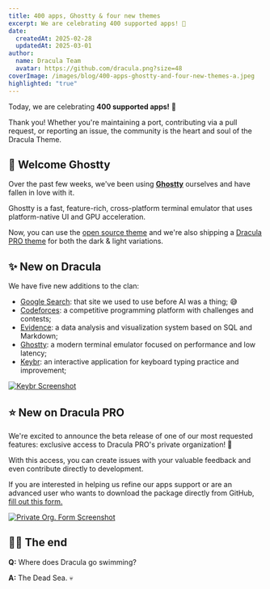 ```yaml
---
title: 400 apps, Ghostty & four new themes
excerpt: We are celebrating 400 supported apps! 🎉
date:
  createdAt: 2025-02-28
  updatedAt: 2025-03-01
author:
  name: Dracula Team
  avatar: https://github.com/dracula.png?size=48
coverImage: /images/blog/400-apps-ghostty-and-four-new-themes-a.jpeg
highlighted: "true"
---
```


Today, we are celebrating **400 supported apps!** 🎉

Thank you! Whether you're maintaining a port, contributing via a pull request, or reporting an issue, the community is the heart and soul of the Dracula Theme.

## 👻 Welcome Ghostty

Over the past few weeks, we've been using [**Ghostty**](https://ghostty.org) ourselves and have fallen in love with it.

Ghostty is a fast, feature-rich, cross-platform terminal emulator that uses platform-native UI and GPU acceleration.

Now, you can use the [open source theme](/ghostty) and we're also shipping a [Dracula PRO theme](https://draculatheme.gumroad.com/l/dracula-pro/WELCOMEGHOSTTY) for both the dark & light variations.

## ✨ New on Dracula

We have five new additions to the clan:

- [Google Search](/google-search): that site we used to use before AI was a thing; 😅
- [Codeforces](/codeforces): a competitive programming platform with challenges and contests;
- [Evidence](/evidence): a data analysis and visualization system based on SQL and Markdown;
- [Ghostty](/ghostty): a modern terminal emulator focused on performance and low latency;
- [Keybr](/keybr): an interactive application for keyboard typing practice and improvement;

[![Keybr Screenshot](/images/blog/400-apps-ghostty-and-four-new-themes-b.jpeg)](/keybr)

## ⭐ New on Dracula PRO

We're excited to announce the beta release of one of our most requested features: exclusive access to Dracula PRO's private organization! 🧩

With this access, you can create issues with your valuable feedback and even contribute directly to development.

If you are interested in helping us refine our apps support or are an advanced user who wants to download the package directly from GitHub, [fill out this form.](/pro/request-access)

[![Private Org. Form Screenshot](/images/blog/400-apps-ghostty-and-four-new-themes-c.jpeg)](/pro/request-access)

## 👋🏻 The end

**Q:** Where does Dracula go swimming?

**A:** The Dead Sea. 💀
